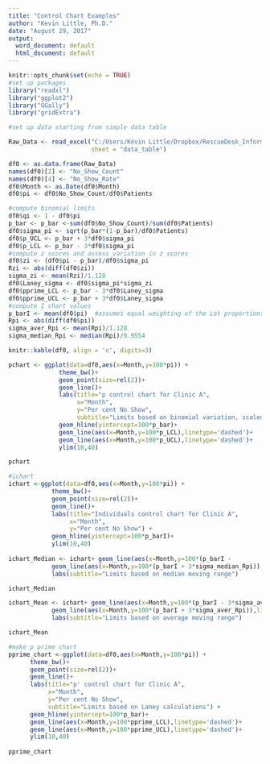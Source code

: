 ---
title: "Control Chart Examples"
author: "Kevin Little, Ph.D."
date: "August 29, 2017"
output:
  word_document: default
  html_document: default
---

```{r setup, include=FALSE}
knitr::opts_chunk$set(echo = TRUE)
#set up packages
library("readxl")
library("ggplot2")
library("GGally")
library("gridExtra")
```


```{r data, include=TRUE}
#set up data starting from simple data table

Raw_Data <- read_excel("C:/Users/Kevin Little/Dropbox/RescueDesk_Informing Ecological Design/170729 Deming Control/Raw Data.xlsx", 
                       sheet = "data_table")

df0 <- as.data.frame(Raw_Data)
names(df0)[2] <- "No_Show_Count"
names(df0)[4] <- "No_Show_Rate"
df0$Month <- as.Date(df0$Month)
df0$pi <- df0$No_Show_Count/df0$Patients

#compute binomial limits
df0$qi <- 1 - df0$pi
p_bar <- p_bar <-sum(df0$No_Show_Count)/sum(df0$Patients)
df0$sigma_pi <- sqrt(p_bar*(1-p_bar)/df0$Patients)
df0$p_UCL <- p_bar + 3*df0$sigma_pi
df0$p_LCL <- p_bar - 3*df0$sigma_pi
#compute z scores and assess variation in z scores
df0$zi <- (df0$pi - p_bar)/df0$sigma_pi
Rzi <- abs(diff(df0$zi))
sigma_zi <- mean(Rzi)/1.128
df0$Laney_sigma <- df0$sigma_pi*sigma_zi
df0$pprime_LCL <- p_bar - 3*df0$Laney_sigma
df0$pprime_UCL <- p_bar + 3*df0$Laney_sigma
#compute I chart values
p_barI <- mean(df0$pi)  #assumes equal weighting of the Lot proportions
Rpi <- abs(diff(df0$pi))
sigma_aver_Rpi <- mean(Rpi)/1.128
sigma_median_Rpi <- median(Rpi)/0.9554

knitr::kable(df0, align = 'c', digits=3)
```

```{r plots1, include=TRUE, fig.width=6, fig.height=4}

pchart <- ggplot(data=df0,aes(x=Month,y=100*pi)) +
              theme_bw()+
              geom_point(size=rel(2))+
              geom_line()+
              labs(title="p control chart for Clinic A",
                   x="Month",
                   y="Per cent No Show",
                   subtitle="Limits based on binomial variation, scaled by n in each month") +
              geom_hline(yintercept=100*p_bar)+
              geom_line(aes(x=Month,y=100*p_LCL),linetype='dashed')+
              geom_line(aes(x=Month,y=100*p_UCL),linetype='dashed')+
              ylim(10,40)

pchart

#ichart
ichart <-ggplot(data=df0,aes(x=Month,y=100*pi)) +
            theme_bw()+
            geom_point(size=rel(2))+
            geom_line()+
            labs(title="Individuals control chart for Clinic A",
                 x="Month",
                 y="Per cent No Show") +
            geom_hline(yintercept=100*p_barI)+
            ylim(10,40)
            
ichart_Median <- ichart+ geom_line(aes(x=Month,y=100*(p_barI -          3*sigma_median_Rpi)),linetype='dashed')+
            geom_line(aes(x=Month,y=100*(p_barI + 3*sigma_median_Rpi)),linetype='dashed')+
            labs(subtitle="Limits based on median moving range")

ichart_Median

ichart_Mean <- ichart+ geom_line(aes(x=Month,y=100*(p_barI - 3*sigma_aver_Rpi)),linetype='dashed')+
            geom_line(aes(x=Month,y=100*(p_barI + 3*sigma_aver_Rpi)),linetype='dashed') +
            labs(subtitle="Limits based on average moving range")

ichart_Mean

#make p prime chart
pprime_chart <-ggplot(data=df0,aes(x=Month,y=100*pi)) +
      theme_bw()+
      geom_point(size=rel(2))+
      geom_line()+
      labs(title="p' control chart for Clinic A",
           x="Month",
           y="Per cent No Show",
           subtitle="Limits based on Laney calculations") +
      geom_hline(yintercept=100*p_bar)+
      geom_line(aes(x=Month,y=100*pprime_LCL),linetype='dashed')+
      geom_line(aes(x=Month,y=100*pprime_UCL),linetype='dashed')+
      ylim(10,40)
  
pprime_chart

```

